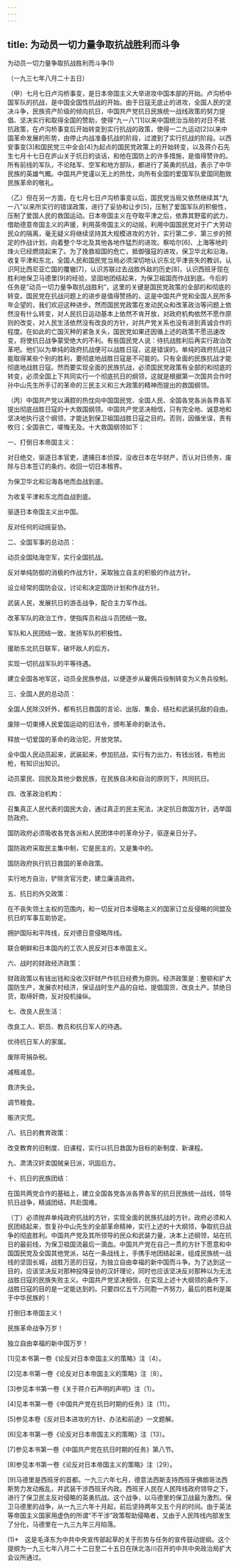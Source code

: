 ```yaml
---
---
---
```

title: 为动员一切力量争取抗战胜利而斗争
---



为动员一切力量争取抗战胜利而斗争(1)


（一九三七年八月二十五日）

（甲）七月七日卢沟桥事变，是日本帝国主义大举进攻中国本部的开始。卢沟桥中国军队的抗战，是中国全国性抗战的开始。由于日寇无底止的进攻，全国人民的坚决斗争，民族资产阶级的倾向抗日，中国共产党抗日民族统一战线政策的努力提倡、坚决实行和取得全国的赞助，使得“九一八”[1]以来中国统治当局的对日不抵抗政策，在卢沟桥事变后开始转变到实行抗战的政策，使得一二九运动[2]以来中国革命发展的形势，由停止内战准备抗战的阶段，过渡到了实行抗战的阶段。以西安事变[3]和国民党三中全会[4]为起点的国民党政策上的开始转变，以及蒋介石先生七月十七日在庐山关于抗日的谈话，和他在国防上的许多措施，是值得赞许的。所有前线的军队，不论陆军、空军和地方部队，都进行了英勇的抗战，表示了中华民族的英雄气概。中国共产党谨以无上的热忱，向所有全国的爱国军队爱国同胞致民族革命的敬礼。



（乙）但在另一方面，在七月七日卢沟桥事变以后，国民党当局又依然继续其“九一八”以来所实行的错误政策，进行了妥协和让步[5]，压制了爱国军队的积极性，压制了爱国人民的救国运动。日本帝国主义在夺取平津之后，依靠其野蛮的武力，借助德意帝国主义的声援，利用英帝国主义的动摇，利用中国国民党对于广大劳动民众的隔离，毫无疑义将继续坚持其大规模进攻的方针，实行第二步、第三步的预定的作战计划，向着整个华北及其他各地作猛烈的进攻。察哈尔[6]、上海等地的烽火已经燃烧起来了。为了挽救祖国的危亡，抵御强寇的进攻，保卫华北和沿海，收复平津和东北，全国人民和国民党当局必须深切地认识东北平津丧失的教训，认识阿比西尼亚亡国的覆辙[7]，认识苏联过去战胜外敌的历史[8]，认识西班牙现在胜利地保卫马德里[9]的经验，坚固地团结起来，为保卫祖国而作战到底。今后的任务是“动员一切力量争取抗战胜利”，这里的关键是国民党政策的全部的和彻底的转变。国民党在抗战问题上的进步是值得赞扬的，这是中国共产党和全国人民所多年企望的，我们欢迎这种进步。然而国民党政策在发动民众和改革政治等问题上依然没有什么转变，对人民抗日运动基本上依然不肯开放，对政府机构依然不愿作原则的改变，对人民生活依然没有改良的方针，对共产党关系也没有进到真诚合作的程度。在如此的亡国灭种的紧急关头，国民党如果还因循上述的政策不愿迅速改变，将使抗日战争蒙受绝大的不利。有些国民党人说：待抗战胜利后再实行政治改革吧。他们以为单纯的政府抗战便可以战胜日寇，这是错误的。单纯的政府抗战只能取得某些个别的胜利，要彻底地战胜日寇是不可能的。只有全面的民族抗战才能彻底地战胜日寇。然而要实现全面的民族抗战，必须国民党政策有全部的和彻底的转变，必须全国上下共同实行一个彻底抗日的纲领，这就是根据第一次国共合作时孙中山先生所手订的革命的三民主义和三大政策的精神而提出的救国纲领。

（丙）中国共产党以满腔的热忱向中国国民党、全国人民、全国各党各派各界各军提出彻底战胜日寇的十大救国纲领。中国共产党坚决相信，只有完全地、诚意地和坚决地执行这个纲领，才能达到保卫祖国战胜日寇之目的。否则，因循坐误，责有攸归；全国丧亡，嗟悔无及。十大救国纲领如下：

一、打倒日本帝国主义：

对日绝交，驱逐日本官吏，逮捕日本侦探，没收日本在华财产，否认对日债务，废除与日本签订的条约，收回一切日本租界。

为保卫华北和沿海各地而血战到底。

为收复平津和东北而血战到底。

驱逐日本帝国主义出中国。

反对任何的动摇妥协。

二、全国军事的总动员：

动员全国陆海空军，实行全国抗战。

反对单纯防御的消极的作战方针，采取独立自主的积极的作战方针。

设立经常的国防会议，讨论和决定国防计划和作战方针。

武装人民，发展抗日的游击战争，配合主力军作战。

改革军队的政治工作，使指挥员和战斗员团结一致。



军队和人民团结一致，发扬军队的积极性。

援助东北抗日联军，破坏敌人的后方。

实现一切抗战军队的平等待遇。

建立全国各地军区，动员全民族参战，以便逐步从雇佣兵役制转变为义务兵役制。

三、全国人民的总动员：

全国人民除汉奸外，都有抗日救国的言论、出版、集会、结社和武装抗敌的自由。

废除一切束缚人民爱国运动的旧法令，颁布革命的新法令。

释放一切爱国的革命的政治犯，开放党禁。

全中国人民动员起来，武装起来，参加抗战，实行有力出力，有钱出钱，有枪出枪，有知识出知识。

动员蒙民、回民及其他少数民族，在民族自决和自治的原则下，共同抗日。

四、改革政治机构：

召集真正人民代表的国民大会，通过真正的民主宪法，决定抗日救国方针，选举国防政府。

国防政府必须吸收各党各派和人民团体中的革命分子，驱逐亲日分子。

国防政府采取民主集中制，它是民主的，又是集中的。

国防政府执行抗日救国的革命政策。

实行地方自治，铲除贪官污吏，建立廉洁政府。

五、抗日的外交政策：

在不丧失领土主权的范围内，和一切反对日本侵略主义的国家订立反侵略的同盟及抗日的军事互助协定。

拥护国际和平阵线，反对德日意侵略阵线。

联合朝鲜和日本国内的工农人民反对日本帝国主义。

六、战时的财政经济政策：

财政政策以有钱出钱和没收汉奸财产作抗日经费为原则。经济政策是：整顿和扩大国防生产，发展农村经济，保证战时生产品的自给。提倡国货，改良土产。禁绝日货，取缔奸商，反对投机操纵。

七、改良人民生活：

改良工人、职员、教员和抗日军人的待遇。

优待抗日军人的家属。

废除苛捐杂税。

减租减息。

救济失业。

调节粮食。

赈济灾荒。

八、抗日的教育政策：

改变教育的旧制度、旧课程，实行以抗日救国为目标的新制度、新课程。

九、肃清汉奸卖国贼亲日派，巩固后方。

十、抗日的民族团结：

在国共两党合作的基础上，建立全国各党各派各界各军的抗日民族统一战线，领导抗日战争，精诚团结，共赴国难。

（丁）必须抛弃单纯政府抗战的方针，实现全面的民族抗战的方针。政府必须和人民团结起来，恢复孙中山先生的全部革命精神，实行上述的十大纲领，争取抗日战争的彻底胜利。中国共产党及其所领导的民众和武装力量，决本上述纲领，站在抗日的最前线，为保卫祖国流最后一滴血。中国共产党在自己一贯的方针下愿意和中国国民党及全国其他党派，站在一条战线上，手携手地团结起来，组成民族统一战线的坚固长城，战胜万恶的日寇，为独立自由幸福的新中国而斗争。为了达到这一目的，应该坚决反对那种投降妥协的汉奸理论，同时也应该坚决反对那种以为无法战胜日寇的民族失败主义。中国共产党坚决相信，在实现上述十大纲领的条件下，战胜日寇的目的是一定能达到的。只要四亿五千万同胞一齐努力，最后的胜利是属于中华民族的！

打倒日本帝国主义！

民族革命战争万岁！

独立自由幸福的新中国万岁！

[1]见本书第一卷《论反对日本帝国主义的策略》注〔4〕。

[2]见本书第一卷《论反对日本帝国主义的策略》注〔8〕。

[3]参见本书第一卷《关于蒋介石声明的声明》注〔1〕。

[4]见本书第一卷《中国共产党在抗日时期的任务》注〔11〕。

[5]参见本卷《反对日本进攻的方针、办法和前途》一文题解。

[6]见本书第一卷《论反对日本帝国主义的策略》注〔13〕。

[7]参见本书第一卷《中国共产党在抗日时期的任务》第八节。

[8]参见本书第一卷《论反对日本帝国主义的策略》注〔29〕。

[9]马德里是西班牙的首都。一九三六年七月，德意法西斯支持西班牙佛朗哥法西斯势力发动叛乱，并武装干涉西班牙内政。西班牙人民在人民阵线政府领导之下，进行了保卫民主反对侵略的英勇抗战。这个战争，以马德里的保卫战最为激烈。保卫马德里的战争，从一九三六年十月起，前后坚持两年又五个月的时间。由于英法等帝国主义国家用虚伪的所谓“不干涉”政策帮助侵略者，又由于人民阵线内部发生了分化，马德里在一九三九年三月陷落。



(1)*　这是毛泽东为中共中央宣传部起草的关于形势与任务的宣传鼓动提纲。这个提纲为一九三七年八月二十二日至二十五日在陕北洛川召开的中共中央政治局扩大会议所通过。